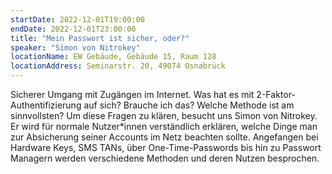 ```yaml
---
startDate: 2022-12-01T19:00:00
endDate: 2022-12-01T23:00:00
title: "Mein Passwort ist sicher, oder?"
speaker: "Simon von Nitrokey"
locationName: EW Gebäude, Gebäude 15, Raum 128
locationAddress: Seminarstr. 20, 49074 Osnabrück
---
```


Sicherer Umgang mit Zugängen im Internet. Was hat es mit 2-Faktor-Authentifizierung auf sich?
Brauche ich das? Welche Methode ist am sinnvollsten? Um diese Fragen zu klären, besucht uns Simon von Nitrokey.
Er wird für normale Nutzer*innen verständlich erklären, welche Dinge man zur Absicherung seiner Accounts im Netz beachten sollte.
Angefangen bei Hardware Keys, SMS TANs, über One-Time-Passwords bis hin zu Passwort Managern werden verschiedene Methoden und deren Nutzen besprochen.
